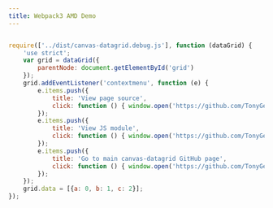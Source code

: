 ```yaml
---
title: Webpack3 AMD Demo
---
```


<SandpackEditor>

```js 

require(['../dist/canvas-datagrid.debug.js'], function (dataGrid) {
    'use strict';
    var grid = dataGrid({
        parentNode: document.getElementById('grid')
    });
    grid.addEventListener('contextmenu', function (e) {
        e.items.push({
            title: 'View page source',
            click: function () { window.open('https://github.com/TonyGermaneri/canvas-datagrid/blob/master/tutorials/amdDemo.html', 'src'); }
        });
        e.items.push({
            title: 'View JS module',
            click: function () { window.open('https://github.com/TonyGermaneri/canvas-datagrid/blob/master/tutorials/amdDemo.js', 'src'); }
        });
        e.items.push({
            title: 'Go to main canvas-datagrid GitHub page',
            click: function () { window.open('https://github.com/TonyGermaneri/canvas-datagrid', 'src'); }
        });
    });
    grid.data = [{a: 0, b: 1, c: 2}];
});
```

</SandpackEditor>